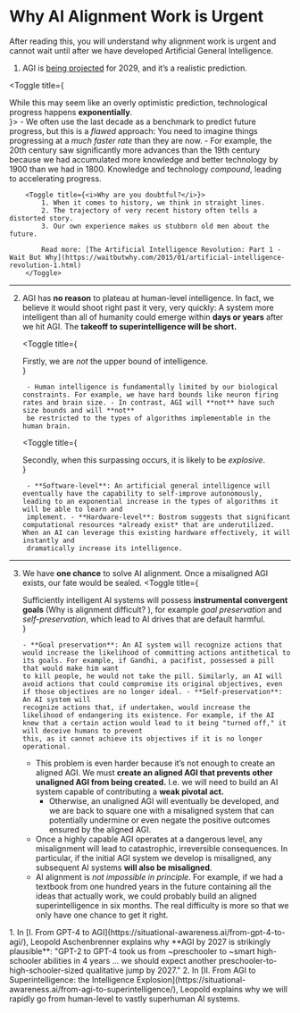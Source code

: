
# Why AI Alignment Work is Urgent

<Promise>After reading this, you will understand why alignment work is urgent and cannot wait until after we have developed Artificial General Intelligence.</Promise>

1. AGI is [being projected](https://www.dwarkeshpatel.com/p/dario-amodei) for 2029, and <span className="font-bold">it’s a realistic prediction.</span>

<Toggle title={<div>While this may seem like an overly optimistic prediction, technological progress happens <b>exponentially</b>.</div>}>
    - We often use the last decade as a benchmark to predict future progress, but this is a *flawed* approach: You need to imagine things progressing at a *much faster rate* than they are now.
    - For example, the 20th century saw significantly more advances than the 19th century because we had accumulated more knowledge and better technology by 1900 than we had in 1800. Knowledge and technology *compound*, leading to accelerating progress.

        <Toggle title={<i>Why are you doubtful?</i>}>
            1. When it comes to history, we think in straight lines.
            2. The trajectory of very recent history often tells a distorted story.
            3. Our own experience makes us stubborn old men about the future.

            Read more: [The Artificial Intelligence Revolution: Part 1 - Wait But Why](https://waitbutwhy.com/2015/01/artificial-intelligence-revolution-1.html)
        </Toggle>

</Toggle>

---

2. AGI has **no reason** to plateau at human-level intelligence. In fact, we believe it would shoot right past it very, very quickly: <span className="font-bold">A system more intelligent than all of humanity could emerge within **days or years** after we hit AGI.</span> The **takeoff to superintelligence will be short.**

    <Toggle
        title={
            <div>
                Firstly, we are <i>not</i> the upper bound of intelligence.
            </div>
        }
    >
        - Human intelligence is fundamentally limited by our biological constraints. For example, we have hard bounds like neuron firing rates and brain size. - In contrast, AGI will **not** have such size bounds and will **not**
        be restricted to the types of algorithms implementable in the human brain.
    </Toggle>

    <Toggle
        title={
            <div>
                Secondly, when this surpassing occurs, it is likely to be <i>explosive</i>.
            </div>
        }
    >
        - **Software-level**: An artificial general intelligence will eventually have the capability to self-improve autonomously, leading to an exponential increase in the types of algorithms it will be able to learn and
        implement. - **Hardware-level**: Bostrom suggests that significant computational resources *already exist* that are underutilized. When an AI can leverage this existing hardware effectively, it will instantly and
        dramatically increase its intelligence.
    </Toggle>

---

3. <span className='font-bold'>We have **one chance** to solve AI alignment.</span> Once a misaligned AGI exists, our fate would be sealed.
   <Toggle
       title={
           <div>
               Sufficiently intelligent AI systems will possess <strong>instrumental convergent goals</strong> (<LinkBadge href='/why-alignment/why-alignment-is-difficult'>Why is alignment difficult?</LinkBadge>
               ), for example <em>goal preservation</em> and <em>self-preservation</em>, which lead to AI drives that are default harmful.
           </div>
       }
   >
       - **Goal preservation**: An AI system will recognize actions that would increase the likelihood of committing actions antithetical to its goals. For example, if Gandhi, a pacifist, possessed a pill that would make him want
       to kill people, he would not take the pill. Similarly, an AI will avoid actions that could compromise its original objectives, even if those objectives are no longer ideal. - **Self-preservation**: An AI system will
       recognize actions that, if undertaken, would increase the likelihood of endangering its existence. For example, if the AI knew that a certain action would lead to it being "turned off," it will deceive humans to prevent
       this, as it cannot achieve its objectives if it is no longer operational.
   </Toggle>

    - This problem is even harder because it’s not enough to create an aligned AGI. We must **create an aligned AGI that prevents other unaligned AGI from being created.** I.e. we will need to build an AI system capable of contributing a **weak pivotal act.**
        - Otherwise, an unaligned AGI will eventually be developed, and we are back to square one with a misaligned system that can potentially undermine or even negate the positive outcomes ensured by the aligned AGI.
    - Once a highly capable AGI operates at a dangerous level, any misalignment will lead to catastrophic, irreversible consequences. In particular, if the initial AGI system we develop is misaligned, any subsequent AI systems **will also be misaligned**.
    - AI alignment is _not impossible in principle_. For example, if we had a textbook from one hundred years in the future containing all the ideas that actually work, we could probably build an aligned superintelligence in six months. The real difficulty is more so that we only have one chance to get it right.

<Toggle title="Sources and resources" className="px-4 bg-accent-400 rounded-xl">
1. In [I. From GPT-4 to AGI](https://situational-awareness.ai/from-gpt-4-to-agi/), Leopold Aschenbrenner explains why **AGI by 2027 is strikingly plausible**: "GPT-2 to GPT-4 took us from ~preschooler to ~smart high-schooler abilities in 4 years ... we should expect another preschooler-to-high-schooler-sized qualitative jump by 2027."
2. In [II. From AGI to Superintelligence: the Intelligence Explosion](https://situational-awareness.ai/from-agi-to-superintelligence/), Leopold explains why we will rapidly go from human-level to vastly superhuman AI systems.
</Toggle>

